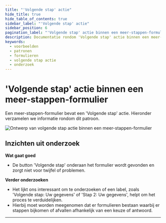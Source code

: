 ```yaml
---
title: "'Volgende stap' actie"
hide_title: true
hide_table_of_contents: true
sidebar_label: "'Volgende stap' actie"
sidebar_position: 6
pagination_label: "'Volgende stap' actie binnen een meer-stappen-formulier"
description: Documentatie rondom 'Volgende stap' actie binnen een meer-stappen-formulier
keywords:
  - voorbeelden
  - patronen
  - formulieren
  - volgende stap actie
  - onderzoek
---
```



# 'Volgende stap' actie binnen een meer-stappen-formulier

Een meer-stappen-formulier bevat een 'Volgende stap' actie. Hieronder verzamelen we informatie rondom dit patroon.

![Ontwerp van volgende stap actie binnen een meer-stappen-formulier](https://raw.githubusercontent.com/nl-design-system/documentatie/assets/voorbeeld_formulier_volgende-stap.png)

## Inzichten uit onderzoek

**Wat gaat goed**

- De button 'Volgende stap' onderaan het formulier wordt gevonden en zorgt niet voor twijfel of problemen.

**Verder onderzoeken**

- Het lijkt ons interessant om te onderzoeken of een label, zoals 'Volgende stap: Uw gegevens' of 'Stap 2: Uw gegevens', helpt om het proces te verduidelijken.
- Hierbij moet worden meegenomen dat er formulieren bestaan waarbij er stappen bijkomen of afvallen afhankelijk van een keuze of antwoord.

<VideoPlayer videoId="IcMnxG57ZOY" />

<ResearchInfo />

---

<PatternFooterInfo />
